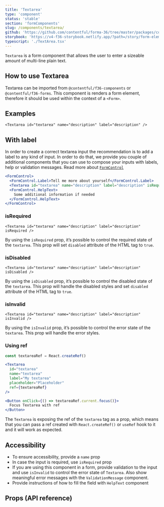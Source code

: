 ```yaml
---
title: 'Textarea'
type: 'component'
status: 'stable'
section: 'formComponents'
slug: /components/textarea/
github: 'https://github.com/contentful/forma-36/tree/master/packages/components/forms/src/Textarea'
storybook: 'https://v4-f36-storybook.netlify.app/?path=/story/form-elements-textarea--basic'
typescript: './TextArea.tsx'
---
```


`Textarea` is a form component that allows the user to enter a sizeable amount of multi-line plain text.

## How to use Textarea

Textarea can be imported from `@contentful/f36-components` or `@contentful/f36-forms`.
This component is renders a form element, therefore it should be used within the context of a `<Form>`.

## Examples

```tsx
<Textarea id="textarea" name="description" label="description" />
```

## With label

In order to create a correct textarea input the recommendation is to add a label to any kind of input. In order to do that, we provide you couple of additional components that you can use to compose your inputs with labels, help or validation messages.
Read more about [`FormControl`](/components/form-control)

```jsx
<FormControl>
  <FormControl.Label>Tell me more about yourself</FormControl.Label>
  <Textarea id="textarea" name="description" label="description" isRequired />
  <FormControl.HelpText>
    Some additional information if needed
  </FormControl.HelpText>
</FormControl>
```

### isRequired

```tsx
<Textarea id="textarea" name="description" label="description" isRequired />
```

By using the `isRequired` prop, it’s possible to control the required state of the `textarea`.
This prop will set `disabled` attribute of the HTML tag to `true`.

### isDisabled

```tsx
<Textarea id="textarea" name="description" label="description" isDisabled />
```

By using the `isDisabled` prop, it’s possible to control the disabled state of the `textarea`.
This prop will handle the disabled styles and set `disabled` attribute of the HTML tag to `true`.

### isInvalid

```tsx
<Textarea id="textarea" name="description" label="description" isInvalid />
```

By using the `isInvalid` prop, it’s possible to control the error state of the `textarea`.
This prop will handle the error styles.

### Using ref

```jsx static=true
const textareaRef = React.createRef()

<Textarea
  id="textarea"
  name="textarea"
  label="My textarea"
  placeholder="Placeholder"
  ref={textareaRef}
/>

<Button onClick={() => textareaRef.current.focus()}>
  Focus Textarea with ref
</Button>
```

The `Textarea` is exposing the ref of the `textarea` tag as a prop,
which means that you can pass a ref created with `React.createRef()` or `useRef` hook to it and it will work as expected.

## Accessibility

- To ensure accessibility, provide a `name` prop
- In case the input is required, use `isRequired` prop
- If you are using this component in a form, provide validation to the input and use `isInvalid` to control the error state of `Textarea`. Also show meaningful error messages with the `ValidationMessage` component.
- Provide instructions of how to fill the field with `HelpText` component

## Props (API reference)

<PropsTable of="Textarea" />
